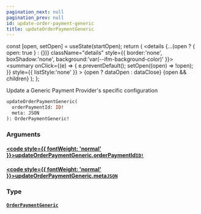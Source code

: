 ```yaml
---
pagination_next: null
pagination_prev: null
id: update-order-payment-generic
title: updateOrderPaymentGeneric
---
```









  const [open, setOpen] = useState(startOpen);
  return (
    <details {...(open ? { open: true } : {})} className="details" style={{ border:'none', boxShadow:'none', background:'var(--ifm-background-color)' }}>
      <summary
        onClick={(e) => {
          e.preventDefault();
          setOpen((open) => !open);
        }}
        style={{ listStyle:'none' }}
      >
      {open ? dataOpen : dataClose}
      </summary>
      {open && children}
    </details>
  );
};








Update a Generic Payment Provider's specific configuration


```graphql
updateOrderPaymentGeneric(
  orderPaymentId: ID!
  meta: JSON
): OrderPaymentGeneric!
```




### Arguments

#### [<code style={{ fontWeight: 'normal' }}>updateOrderPaymentGeneric.<b>orderPaymentId</b></code>](#)<Bullet />[`ID!`](/types/scalars/id.mdx) <Badge class="badge badge--secondary" text="non-null"/> <Badge class="badge badge--secondary" text="scalar"/> 



#### [<code style={{ fontWeight: 'normal' }}>updateOrderPaymentGeneric.<b>meta</b></code>](#)<Bullet />[`JSON`](/types/scalars/json.mdx) <Badge class="badge badge--secondary" text="scalar"/> 



### Type

#### [`OrderPaymentGeneric`](/types/objects/order-payment-generic.mdx) <Badge class="badge badge--secondary" text="object"/> 







